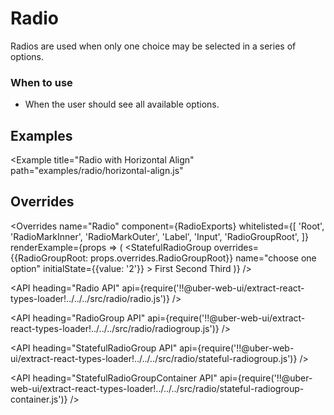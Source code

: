 <!--
Copyright (c) 2018 Uber Technologies, Inc.

This source code is licensed under the MIT license found in the
LICENSE file in the root directory of this source tree.
-->





# Radio

Radios are used when only one choice may be selected in a series of options.

### When to use

- When the user should see all available options.

## Examples

<Example title="Radio Basic Usage" path="examples/radio/basic.js">
  <Basic />
</Example>

<Example title="Radio as Stateful RadioGroup" path="examples/radio/stateful.js">
  <Stateful />
</Example>

<Example
  title="Radio with Horizontal Align"
  path="examples/radio/horizontal-align.js"
>
  <HorizontalAlign />
</Example>

<Example title="Radio in Error State" path="examples/radio/error.js">
  <Error />
</Example>

<Example title="Radio with Overrides" path="examples/radio/overrides.js">
  <Customization />
</Example>

## Overrides

<Overrides
  name="Radio"
  component={RadioExports}
  whitelisted={[
    'Root',
    'RadioMarkInner',
    'RadioMarkOuter',
    'Label',
    'Input',
    'RadioGroupRoot',
  ]}
  renderExample={props => (
    <StatefulRadioGroup
      overrides={{RadioGroupRoot: props.overrides.RadioGroupRoot}}
      name="choose one option"
      initialState={{value: '2'}}
    >
      <Radio overrides={props.overrides} value="1">
        First
      </Radio>
      <Radio overrides={props.overrides} value="2">
        Second
      </Radio>
      <Radio overrides={props.overrides} value="3">
        Third
      </Radio>
    </StatefulRadioGroup>
  )}
/>

<API
  heading="Radio API"
  api={require('!!@uber-web-ui/extract-react-types-loader!../../../src/radio/radio.js')}
/>

<API
  heading="RadioGroup API"
  api={require('!!@uber-web-ui/extract-react-types-loader!../../../src/radio/radiogroup.js')}
/>

<API
  heading="StatefulRadioGroup API"
  api={require('!!@uber-web-ui/extract-react-types-loader!../../../src/radio/stateful-radiogroup.js')}
/>

<API
  heading="StatefulRadioGroupContainer API"
  api={require('!!@uber-web-ui/extract-react-types-loader!../../../src/radio/stateful-radiogroup-container.js')}
/>
